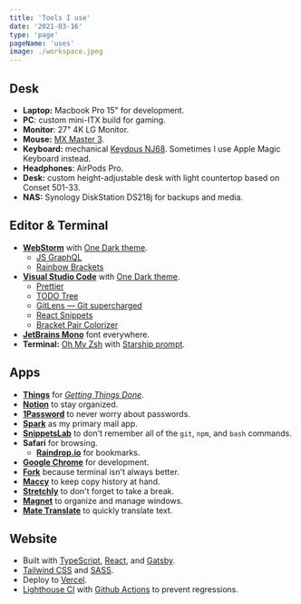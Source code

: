 ```yaml
---
title: 'Tools I use'
date: '2021-03-16'
type: 'page'
pageName: 'uses'
image: ./workspace.jpeg
---
```


## Desk

- **Laptop:** Macbook Pro 15" for development.
- **PC**: custom mini-ITX build for gaming.
- **Monitor**: 27" 4K LG Monitor.
- **Mouse:** [MX Master 3](https://www.logitech.com/en-us/products/mice/mx-master-3.html).
- **Keyboard:** mechanical [Keydous NJ68](https://drop.com/buy/keydous-nj68-bluetooth-hot-swappable-rgb-mechanical-keyboard). Sometimes I use Apple Magic Keyboard instead.
- **Headphones**: AirPods Pro.
- **Desk:** custom height-adjustable desk with light countertop based on Conset 501-33.
- **NAS:** Synology DiskStation DS218j for backups and media.

<h2 className="pt-sm">Editor & Terminal</h2>

- **[WebStorm](https://www.jetbrains.com/ru-ru/webstorm/)** with [One Dark theme](https://plugins.jetbrains.com/plugin/11938-one-dark-theme).
  - [JS GraphQL](https://plugins.jetbrains.com/plugin/8097-js-graphql)
  - [Rainbow Brackets](https://plugins.jetbrains.com/plugin/10080-rainbow-brackets)
- **[Visual Studio Code](https://code.visualstudio.com/)** with [One Dark theme](https://marketplace.visualstudio.com/items?itemName=akamud.vscode-theme-onedark).
  - [Prettier](https://marketplace.visualstudio.com/items?itemName=esbenp.prettier-vscode)
  - [TODO Tree](https://marketplace.visualstudio.com/items?itemName=Gruntfuggly.todo-tree)
  - [GitLens — Git supercharged](https://marketplace.visualstudio.com/items?itemName=eamodio.gitlens)
  - [React Snippets](https://marketplace.visualstudio.com/items?itemName=ugross.vscode-react-snippets)
  - [Bracket Pair Colorizer](https://marketplace.visualstudio.com/items?itemName=CoenraadS.bracket-pair-colorizer)
- **[JetBrains Mono](https://www.jetbrains.com/lp/mono/)** font everywhere.
- **Terminal:** [Oh My Zsh](https://ohmyz.sh/) with [Starship prompt](https://starship.rs/).

<h2 className="pt-sm">Apps</h2>

- **[Things](https://culturedcode.com/things/)** for _[Getting Things Done](https://hamberg.no/gtd)_.
- **[Notion](https://www.notion.so/)** to stay organized.
- **[1Password](https://1password.com/)** to never worry about passwords.
- **[Spark](https://sparkmailapp.com/)** as my primary mail app.
- **[SnippetsLab](https://www.renfei.org/snippets-lab/)** to don't remember all of the `git`, `npm`, and `bash` commands.
- **Safari** for browsing.
  - **[Raindrop.io](https://raindrop.io/)** for bookmarks.
- **[Google Chrome](https://www.google.com/chrome/)** for development.
- **[Fork](https://git-fork.com/)** because terminal isn't always better.
- **[Maccy](https://maccy.app/)** to keep copy history at hand.
- **[Stretchly](https://hovancik.net/stretchly/)** to don't forget to take a break.
- **[Magnet](https://apps.apple.com/ua/app/magnet/id441258766?mt=12)** to organize and manage windows.
- **[Mate Translate](https://gikken.co/mate-translate/)** to quickly translate text.

<h2 className="pt-sm">Website</h2>

- Built with [TypeScript](https://www.typescriptlang.org/), [React](https://reactjs.org/), and [Gatsby](https://www.gatsbyjs.com/).
- [Tailwind CSS](https://tailwindcss.com/) and [SASS](https://sass-lang.com/).
- Deploy to [Vercel](https://vercel.com/).
- [Lighthouse CI](https://github.com/GoogleChrome/lighthouse-ci) with [Github Actions](https://github.com/features/actions) to prevent regressions.
